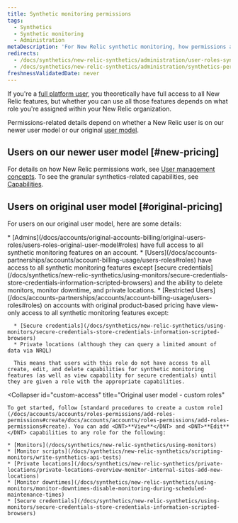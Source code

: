 ```yaml
---
title: Synthetic monitoring permissions
tags:
  - Synthetics
  - Synthetic monitoring
  - Administration
metaDescription: 'For New Relic synthetic monitoring, how permissions affect your access to features.'
redirects:
  - /docs/synthetics/new-relic-synthetics/administration/user-roles-synthetics
  - /docs/synthetics/new-relic-synthetics/administration/synthetics-permissions-user-groups
freshnessValidatedDate: never
---
```


If you're a [full platform user](/docs/accounts/accounts-billing/new-relic-one-pricing-users/users-roles#user-type), you theoretically have full access to all New Relic features, but whether you can use all those features depends on what role you're assigned within your New Relic organization.

Permissions-related details depend on whether a New Relic user is on our newer user model or our original [user model](/docs/accounts/original-accounts-billing/original-users-roles/overview-user-models).

## Users on our newer user model [#new-pricing]

For details on how New Relic permissions work, see [User management concepts](/docs/accounts/accounts-billing/new-relic-one-user-management/user-management-concepts/#groups). To see the granular synthetics-related capabilities, see [Capabilities](/docs/accounts/accounts-billing/new-relic-one-user-management/user-permissions/#synthetics).

## Users on original user model [#original-pricing]

For users on our original user model, here are some details:

<CollapserGroup>
  <Collapser
    id="default-access"
    title="Original user model - default access"
  >
    * [Admins](/docs/accounts/original-accounts-billing/original-users-roles/users-roles-original-user-model#roles) have full access to all synthetic monitoring features on an account.
    * [Users](/docs/accounts-partnerships/accounts/account-billing-usage/users-roles#roles) have access to all synthetic monitoring features except [secure credentials](/docs/synthetics/new-relic-synthetics/using-monitors/secure-credentials-store-credentials-information-scripted-browsers) and the ability to delete monitors, monitor downtime, and private locations.
    * [Restricted Users](/docs/accounts-partnerships/accounts/account-billing-usage/users-roles#roles) on accounts with original product-based pricing have view-only access to all synthetic monitoring features except:

      * [Secure credentials](/docs/synthetics/new-relic-synthetics/using-monitors/secure-credentials-store-credentials-information-scripted-browsers)
      * Private locations (although they can query a limited amount of data via NRQL)

      This means that users with this role do not have access to all create, edit, and delete capabilities for synthetic monitoring features (as well as view capability for secure credentials) until they are given a role with the appropriate capabilities.
  </Collapser>

  <Collapser
    id="custom-access"
    title="Original user model - custom roles"
  >
    To get started, follow [standard procedures to create a custom role](/docs/accounts/accounts/roles-permissions/add-roles-permissions#create/docs/accounts/accounts/roles-permissions/add-roles-permissions#create). You can add <DNT>**View**</DNT> and <DNT>**Edit**</DNT> capabilities to any role for the following:

    * [Monitors](/docs/synthetics/new-relic-synthetics/using-monitors)
    * [Monitor scripts](/docs/synthetics/new-relic-synthetics/scripting-monitors/write-synthetics-api-tests)
    * [Private locations](/docs/synthetics/new-relic-synthetics/private-locations/private-locations-overview-monitor-internal-sites-add-new-locations)
    * [Monitor downtimes](/docs/synthetics/new-relic-synthetics/using-monitors/monitor-downtimes-disable-monitoring-during-scheduled-maintenance-times)
    * [Secure credentials](/docs/synthetics/new-relic-synthetics/using-monitors/secure-credentials-store-credentials-information-scripted-browsers)
  </Collapser>
</CollapserGroup>
